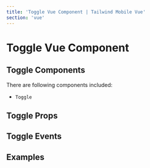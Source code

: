 ```yaml
---
title: 'Toggle Vue Component | Tailwind Mobile Vue'
section: 'vue'
---
```



# Toggle Vue Component

## Toggle Components

There are following components included:

- `Toggle`

## Toggle Props

<ToggleProps />

## Toggle Events

<ToggleEvents />

## Examples

<ToggleExample />
